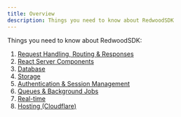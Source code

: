 ```yaml
---
title: Overview
description: Things you need to know about RedwoodSDK
---
```


Things you need to know about RedwoodSDK:

1. [Request Handling, Routing & Responses](/core/routing)
1. [React Server Components](/core/react-server-components)
1. [Database](/core/database)
1. [Storage](/core/storage)
1. [Authentication & Session Management](/core/authentication)
1. [Queues & Background Jobs](/core/queues)
1. [Real-time](/core/realtime)
1. [Hosting (Cloudflare)](/core/hosting)
